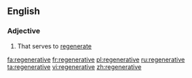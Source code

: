 ==English==

===Adjective===
{{en-adj}}

# That serves to [[regenerate]]

[[fa:regenerative]]
[[fr:regenerative]]
[[pl:regenerative]]
[[ru:regenerative]]
[[ta:regenerative]]
[[vi:regenerative]]
[[zh:regenerative]]